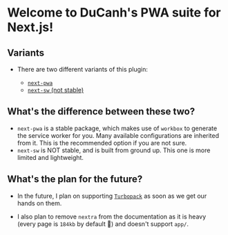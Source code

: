# Welcome to DuCanh's PWA suite for Next.js!

## Variants

- There are two different variants of this plugin:

  - [`next-pwa`](/next-pwa/getting-started)
  - [`next-sw` (not stable)](/next-sw)

## What's the difference between these two?

- `next-pwa` is a stable package, which makes use of `workbox` to generate the service worker for you. Many available
  configurations are inherited from it. This is the recommended option if you are not sure.
- `next-sw` is NOT stable, and is built from ground up. This one is more limited and lightweight.

## What's the plan for the future?

- In the future, I plan on supporting [`Turbopack`](https://turbo.build/pack) as soon as we get our hands on them.

- I also plan to remove `nextra` from the documentation as it is heavy (every page is `184kb` by default 🤯) and doesn't support
  `app/`.
